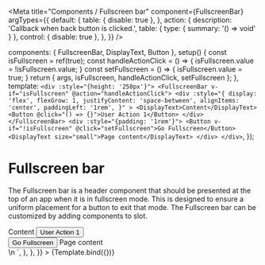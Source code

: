 
<Meta
  title="Components / Fullscreen bar"
  component={FullscreenBar}
  argTypes={{
    default: {
      table: { disable: true },
    },
    action: {
      description: 'Callback when back button is clicked.',
      table: { type: { summary: '() => void' } },
      control: { disable: true },
    },
  }}
/>

  components: { FullscreenBar, DisplayText, Button },
  setup() {
    const isFullscreen = ref(true);
    const handleActionClick = () => {
      isFullscreen.value = !isFullscreen.value;
    }
    const setFullscreen = () => {
      isFullscreen.value = true;
    }
    return { args, isFullscreen, handleActionClick, setFullscreen };
  },
  template: `
    <div :style="{height: '250px'}">
      <FullscreenBar v-if="isFullscreen" @action="handleActionClick">
        <div
          :style="{
            display: 'flex',
            flexGrow: 1,
            justifyContent: 'space-between',
            alignItems: 'center',
            paddingLeft: '1rem',
          }"
        >
          <DisplayText>Content</DisplayText>
          <Button @click="() => {}">User Action 1</Button>
        </div>
      </FullscreenBar>
      <div :style="{padding: '1rem'}">
        <Button v-if="!isFullscreen" @click="setFullscreen">Go Fullscreen</Button>
        <DisplayText size="small">Page content</DisplayText>
      </div>
    </div>
  `,
});

# Fullscreen bar

The Fullscreen bar is a header component that should be presented at the top of an app when it is in fullscreen mode. This is designed to ensure a uniform placement for a button to exit that mode. The Fullscreen bar can be customized by adding components to slot.

<Canvas>
  <Story
    name="Fullscreen bar"
    parameters={{
      docs: {
        source: {
          code: dedent`
            <div :style="{height: '250px'}">
              <FullscreenBar v-if="isFullscreen" @action="handleActionClick">
                <div
                  :style="{
                    display: 'flex',
                    flexGrow: 1,
                    justifyContent: 'space-between',
                    alignItems: 'center',
                    paddingLeft: '1rem',
                  }"
                >
                  <DisplayText>Content</DisplayText>
                  <Button @click="() => {}">User Action 1</Button>
                </div>
              </FullscreenBar>
              <div :style="{padding: '1rem'}">
                <Button v-if="!isFullscreen" @click="setFullscreen">Go Fullscreen</Button>
                <DisplayText size="small">Page content</DisplayText>
              </div>
            </div>\n
            <script setup>
              const isFullscreen = ref(true);
              const handleActionClick = () => {
                isFullscreen.value = !isFullscreen.value;
              }
              const setFullscreen = () => {
                isFullscreen.value = true;
              }
            </script>
          `,
        },
      },
    }}
  >
    {Template.bind({})}
  </Story>
</Canvas>

<ArgsTable story="Fullscreen bar"/>
